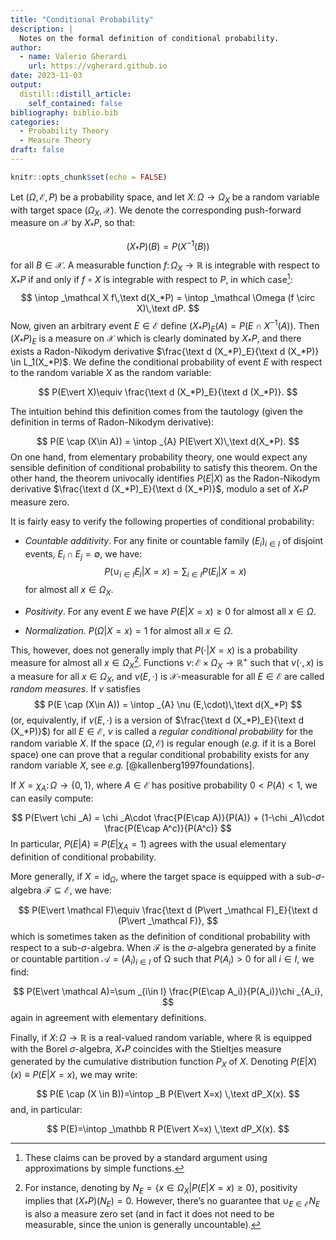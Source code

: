 ```yaml
---
title: "Conditional Probability"
description: |
  Notes on the formal definition of conditional probability.
author:
  - name: Valerio Gherardi
    url: https://vgherard.github.io
date: 2023-11-03
output:
  distill::distill_article:
    self_contained: false
bibliography: biblio.bib
categories: 
  - Probability Theory
  - Measure Theory
draft: false
---
```



```r
knitr::opts_chunk$set(echo = FALSE)
```




Let $(\Omega, \,\mathcal E,\,P)$ be a probability space, and let 
$X\colon \Omega \to \Omega _X$ be a random variable with target space 
$(\Omega _X, \mathcal X)$. We denote the corresponding push-forward measure on 
$\mathcal X$ by $X_*P$, so that:

$$
(X_*P)(B)= P(X^{-1}(B))
$$
for all $B\in \mathcal X$. A measurable function 
$f\colon \Omega _X \to \mathbb R$ is integrable with respect to $X_*P$ 
if and only if $f\circ X$ is integrable with respect to $P$, in which case^[
These claims can be proved by a standard argument using approximations by simple 
functions.]: 
$$
\intop _\mathcal X f\,\text d(X_*P) = \intop _\mathcal \Omega (f \circ X)\,\text dP.
$$
Now, given an arbitrary event $E\in \mathcal E$ define 
$(X_*P)_E(A)=P(E\cap X^{-1}(A))$. Then $(X_*P)_E$ is a measure on 
$\mathcal X$ which is clearly dominated by $X_*P$, and there exists a 
Radon-Nikodym derivative 
$\frac{\text d (X_*P)_E}{\text d (X_*P)} \in L_1(X_*P)$. We define the 
conditional probability of event $E$ with respect to the random variable $X$ as
the random variable:

$$
P(E\vert X)\equiv \frac{\text d (X_*P)_E}{\text d (X_*P)}.
$$

The intuition behind this definition comes from the tautology (given the 
definition in terms of Radon-Nikodym derivative):

$$
P(E \cap (X\in A)) = \intop _{A} P(E\vert X)\,\text d(X_*P).
$$ 
On one hand, from elementary probability theory, one would expect any 
sensible definition of conditional probability to satisfy this theorem. 
On the other hand, the theorem univocally identifies $P(E\vert X)$ as the 
Radon-Nikodym derivative $\frac{\text d (X_*P)_E}{\text d (X_*P)}$, modulo a set of $X_*P$ measure zero.

It is fairly easy to verify the following properties of conditional probability:

* *Countable additivity*. For any finite or countable family $(E_i)_{i\in I}$ of
disjoint events, $E_i \cap E_j = \emptyset$, we have:
$$
P(\cup _{i\in I} E_i \vert X = x) = \sum _{i \in I}P(E_i \vert X = x) 
$$
for almost all $x\in \Omega_X$.

* *Positivity*. For any event $E$ we have $P(E \vert X=x) \geq 0$ for almost all
$x \in \Omega$.

* *Normalization*. $P(\Omega \vert X = x) = 1$ for almost all $x \in \Omega$. 

This, however, does not generally imply that $P(\cdot \vert X = x)$ is a 
probability measure for almost all $x\in \Omega_X$^[For instance, denoting by 
$N_E = \{x \in \Omega_X \vert P(E\vert X = x) \geq 0\}$, positivity implies that 
$(X_*P)(N_E)=0$. However, there's no guarantee that 
$\cup _{E\in \mathcal E} N_E$ is also a measure zero set (and in fact it does 
not need to be measurable, since the union is generally uncountable).]. 
Functions $\nu \colon \mathcal E \times \Omega _X \to \mathbb R^+$ such that 
$\nu(\cdot, x)$ is a measure for all $x\in \Omega _X$, and 
$\nu (E,\cdot)$ is $\mathcal X$-measurable for all $E\in \mathcal E$ are called
*random measures*. If $\nu$ satisfies 
$$
P(E \cap (X\in A)) = \intop _{A} \nu (E,\cdot)\,\text d(X_*P)
$$
(or, equivalently, if $\nu (E,\cdot)$ is a version of 
$\frac{\text d (X_*P)_E}{\text d (X_*P)}$) for all $E\in \mathcal E$, $\nu$ is 
called a *regular conditional probability* for the random variable $X$. If the 
space $(\Omega,\, \mathcal E)$ is regular enough (*e.g.* if it is a Borel space)
one can prove that a regular conditional probability exists for any random 
variable $X$, see *e.g.* [@kallenberg1997foundations].

If $X = \chi _A \colon \Omega \to \{0,1\}$, where $A\in \mathcal E$ 
has positive probability $0<P(A)<1$, we can easily compute:

$$
P(E\vert \chi _A) = \chi _A\cdot \frac{P(E\cap A)}{P(A)} + (1-\chi _A)\cdot \frac{P(E\cap A^c)}{P(A^c)}
$$
In particular, $P(E\vert A) \equiv P(E\vert \chi _A = 1)$ agrees with the 
usual elementary definition of conditional probability.

More generally, if $X = \text {id} _\Omega$, where the target space is equipped with a sub-$\sigma$-algebra $\mathcal F \subseteq \mathcal E$, we have:

$$
P(E\vert \mathcal F)\equiv \frac{\text d (P\vert _\mathcal F)_E}{\text d (P\vert _\mathcal F)},
$$
which is sometimes taken as the definition of conditional probability with respect to a sub-$\sigma$-algebra. When $\mathcal F$ is the $\sigma$-algebra generated by a finite or countable partition $\mathcal A = (A_i)_{i\in I}$ of 
$\mathcal \Omega$ such that $P(A_i)>0$ for all $i\in I$, we find:

$$
P(E\vert \mathcal A)=\sum _{i\in I} \frac{P(E\cap A_i)}{P(A_i)}\chi _{A_i},
$$
again in agreement with elementary definitions.

Finally, if $X\colon \Omega \to \mathbb R$ is a real-valued random variable, where $\mathbb R$ is equipped with the Borel $\sigma$-algebra, $X_*P$ 
coincides with the Stieltjes measure generated by the cumulative distribution
function $P_X$ of $X$. Denoting $P(E\vert X)(x) \equiv P(E\vert X = x)$, we may
write:

$$
P(E \cap (X \in B))=\intop _B P(E\vert X=x) \,\text dP_X(x).
$$
and, in particular:

$$
P(E)=\intop _\mathbb R P(E\vert X=x) \,\text dP_X(x).
$$
